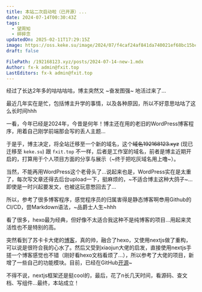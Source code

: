 ```yaml
---
title: 本站二次启动啦（已开源）...
date: 2024-07-14T00:30:43Z
tags:
  - 望周知
  - 碎碎念
updatedOn: 2025-02-11T17:29:15Z
image: https://oss.keke.su/image/2024/07/f4caf24af841da740021ef68bc15bc0c.png
draft: false

FilePath: /192168123.xyz/posts/2024-07-14-new-1.mdx
Author: fx-k admin@fxit.top
LastEditors: fx-k admin@fxit.top
---
```

经过了长达2年多的咕咕咕咕，博主突然又 ~奋发图强~ 地活过来了...

最近几年实在是忙，包括博主升学的事情，以及各种原因，所以不好意思咕咕了这么长时间hhh

一看，今年已经是2024年，今昔是何年！博主还在用的老旧的WordPress博客程序，用着自己刚学前端那会写的丢人主题...

于是乎，博主决定，将全站迁移至一个新的域名，这个~~域名192168123.xyz~~ (现已迁移至 `keke.su`) 跟 `fxit.top` 不一样，后者是工作室的域名，前者是博主近期开启的，打算用于个人项目方面的分享与展示（~终于把吃灰域名用上噜~）。

当然，不能再用WordPress这个老骨头了...说起来也是，WordPress实在是太重了，每次写文章还得去后台upload一下，挺麻烦的，~不适合博主这种大鸽子~...即使是一时兴起要发文，也被这玩意憋回去了...

所以，参考了很多博客程序，感觉程序员的归属害得是静态博客啊😎用Github的CI/CD，尝Markdown语法，~品爵士人生~hhh

看了很多，hexo最为经典，但好像不太适合我这种不是纯博客的项目...用起来灵活性也不是特别的高。

突然看到了苏卡卡大佬的[博客](https://blog.skk.moe/post/refactor-my-blog-using-nextjs-app-router/)，真的帅，融合了hexo，又使用nextjs做了重构，可以说是很符合我的心水了。然后又受到xiaojun大佬的启发，直接使用nextjs手搓一个博客感觉也不错（刚好看hexo文档看烦了...），所以参考了大佬的项目，新增了一些自己的功能模块。目前，已经在GitHub[开源](https://github.com/fx-k/192168123.xyz)~

不得不说，nextjs框架还是挺cool的，最后，花了n长几天时间，看源码、查文档、写组件...最终，本站成立！
